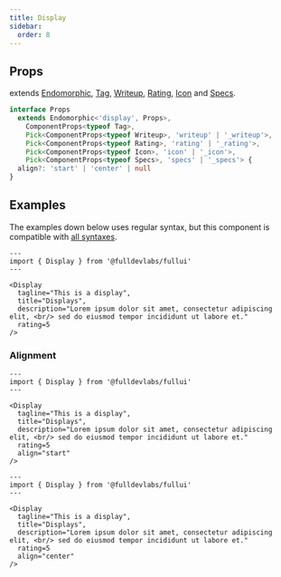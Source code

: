 ```yaml
---
title: Display
sidebar: 
  order: 8
---
```


## Props
extends [Endomorphic](/guides/components), [Tag](/components/tag), [Writeup](/components/writeup), [Rating](/components/rating), [Icon](/components/icon) and [Specs](/components/specs).
```ts
interface Props
  extends Endomorphic<'display', Props>,
    ComponentProps<typeof Tag>,
    Pick<ComponentProps<typeof Writeup>, 'writeup' | '_writeup'>,
    Pick<ComponentProps<typeof Rating>, 'rating' | '_rating'>,
    Pick<ComponentProps<typeof Icon>, 'icon' | '_icon'>,
    Pick<ComponentProps<typeof Specs>, 'specs' | '_specs'> {
  align?: 'start' | 'center' | null
}
```

## Examples
The examples down below uses regular syntax, but this component is compatible with [all syntaxes](/guides/components#syntax).

```astro live
---
import { Display } from '@fulldevlabs/fullui'
---

<Display
  tagline="This is a display",
  title="Displays",
  description="Lorem ipsum dolor sit amet, consectetur adipiscing elit, <br/> sed do eiusmod tempor incididunt ut labore et."
  rating=5
/>
```
### Alignment

```astro live
---
import { Display } from '@fulldevlabs/fullui'
---

<Display
  tagline="This is a display",
  title="Displays",
  description="Lorem ipsum dolor sit amet, consectetur adipiscing elit, <br/> sed do eiusmod tempor incididunt ut labore et."
  rating=5
  align="start"
/>
```

```astro live
---
import { Display } from '@fulldevlabs/fullui'
---

<Display
  tagline="This is a display",
  title="Displays",
  description="Lorem ipsum dolor sit amet, consectetur adipiscing elit, <br/> sed do eiusmod tempor incididunt ut labore et."
  rating=5
  align="center"
/>
```